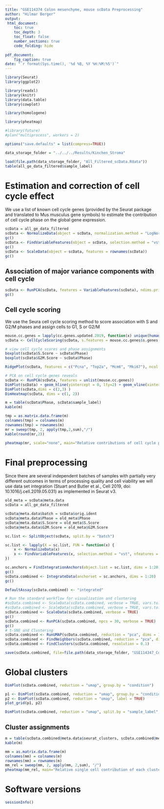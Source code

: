 ```yaml
---
title: "GSE114374 Colon mesenchyme, mouse scData Preprocessing"
author: "Hilmar Berger"
output: 
 html_document:
    toc: true
    toc_depth: 3
    toc_float: false
    number_sections: true
    code_folding: hide
    
pdf_document:
    fig_caption: true
date: "`r format(Sys.time(), '%d %B, %Y %H:%M:%S')`"
---
```


```r
library(Seurat)
library(ggplot2)

library(readxl)
library(knitr)
library(data.table)
library(cowplot)

library(homologene)

library(pheatmap)

#library(future)
#plan("multiprocess", workers = 2)

options("save.defaults" = list(compress=TRUE))

data_storage_folder = "../../../Results/Kinchen_Stroma"

```

```r
load(file.path(data_storage_folder, "All_Filtered_scData.Rdata"))
table(all_ge_data_filtered$sample_label)
```

# Estimation and correction of cell cycle effect

We use a list of known cell cycle genes (provided by the Seurat package and translated to Mus musculus gene symbols) to estimate the contribution of cell cycle phase on the global gene expression.


```r
scData = all_ge_data_filtered
scData <- NormalizeData(object = scData, normalization.method = "LogNormalize", scale.factor = 1e4)
gc()
scData <- FindVariableFeatures(object = scData, selection.method = "vst")
gc()
scData <- ScaleData(object = scData, features = rownames(scData))
gc()
```

## Association of major variance components with cell cycle

```r
scData <- RunPCA(scData, features = VariableFeatures(scData), ndims.print = c(1:20), nfeatures.print = 20)
gc()
```

## Cell cycle scoring

We use the Seura cell cycle scoring method to score association with S and G2/M phases and assign cells to G1, S or G2/M

```r
mouse.cc.genes = lapply(cc.genes.updated.2019, function(x) unique(human2mouse(x, db = homologeneData2)$mouseGene))
scData <- CellCycleScoring(scData, s.features = mouse.cc.genes$s.genes, g2m.features = mouse.cc.genes$g2m.genes, set.ident = TRUE)

# view cell cycle scores and phase assignments
boxplot(scData$S.Score ~ scData$Phase)
boxplot(scData$G2M.Score ~ scData$Phase)
```

```r
RidgePlot(scData, features = c("Pcna", "Top2a", "Mcm6", "Mki67"), ncol = 4)
```

```r
# PCA on cell cycle genes reveals
scData <- RunPCA(scData, features = unlist(mouse.cc.genes))
DimPlot(scData) + geom_hline(yintercept = 0, lty=2) + geom_vline(xintercept = 0, lty=2)
DimPlot(scData,dims = c(2,3) )
DimHeatmap(scData, dims = c(1, 2))
```


```r
m = table(scData$Phase, scData$sample_label)
kable(m)

tmp = as.matrix.data.frame(m)
colnames(tmp) = colnames(m)
rownames(tmp) = rownames(m)
mr = sweep(tmp, 2, apply(tmp,2,sum),"/")
kable(round(mr,2))

pheatmap(mr, scale="none", main="Relative contributions of cell cycle phases per experimental group", breaks=seq(0,1,by=0.01))
```


# Final preprocessing

Since there are several independent batches of samples with partially very different outcomes in terms of processing quality and cell viability we will use data set integration (Stuart and Butler et al., Cell 2019, doi: 10.1016/j.cell.2019.05.031) as implemented in Seurat v3.


```r
old_meta = scData@meta.data
scData = all_ge_data_filtered

scData@meta.data$batch = scData$orig.ident
scData@meta.data$Phase = old_meta$Phase
scData@meta.data$S.Score = old_meta$S.Score
scData@meta.data$G2M.Score = old_meta$G2M.Score

sc.list <- SplitObject(scData, split.by = "batch")

sc.list <- lapply(X = sc.list, FUN = function(x) {
    x <- NormalizeData(x)
    x <- FindVariableFeatures(x, selection.method = "vst", nfeatures = 2000)
})
```



```r
sc.anchors = FindIntegrationAnchors(object.list = sc.list, dims = 1:20)
gc()
scData.combined <- IntegrateData(anchorset = sc.anchors, dims = 1:20)
gc()
```


```r
DefaultAssay(scData.combined) <- "integrated"

# Run the standard workflow for visualization and clustering
#scData.combined <- ScaleData(scData.combined, verbose = TRUE, vars.to.regress = c("sample_id_final", "G2M_score", "G1_score"))
#scData.combined <- ScaleData(scData.combined, verbose = TRUE, vars.to.regress = c("percent_mito"))
scData.combined <- ScaleData(scData.combined, verbose = TRUE)
gc()
scData.combined <- RunPCA(scData.combined, npcs = 30, verbose = TRUE)
gc()
# t-SNE and Clustering
scData.combined <- RunUMAP(scData.combined, reduction = "pca", dims = 1:20)
scData.combined <- FindNeighbors(scData.combined, reduction = "pca", dims = 1:20)
scData.combined <- FindClusters(scData.combined, resolution = 0.1)
```

```r
save(scData.combined, file=file.path(data_storage_folder, "GSE114347_ColonMesenchyme_mouse.combined.RData"))
```

# Global clusters

```r
DimPlot(scData.combined, reduction = "umap", group.by = "condition")

p1 <- DimPlot(scData.combined, reduction = "umap", group.by = "condition")
p2 <- DimPlot(scData.combined, reduction = "umap", label = TRUE)
plot_grid(p1, p2)

DimPlot(scData.combined, reduction = "umap", split.by = "sample_label", label = T)
```

## Cluster assignments

```r
m = table(scData.combined@meta.data$seurat_clusters, scData.combined@meta.data$sample_label)
kable(m)
```


```r
mm = as.matrix.data.frame(m)
colnames(mm) = colnames(m)
rownames(mm) = rownames(m)
mm_rel = sweep(mm, 2, apply(mm, 2,sum), "/")
pheatmap(mm_rel, main="Relative single cell contribution of each cluster to condition totals", cluster_cols = F)
```


# Software versions

```r
sessionInfo()
```

